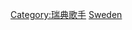 {{Commonscat|Singer-songwriters from Sweden}}

[[Category:瑞典歌手|Category:瑞典歌手]]
[[Category:各國創作歌手|Sweden]]